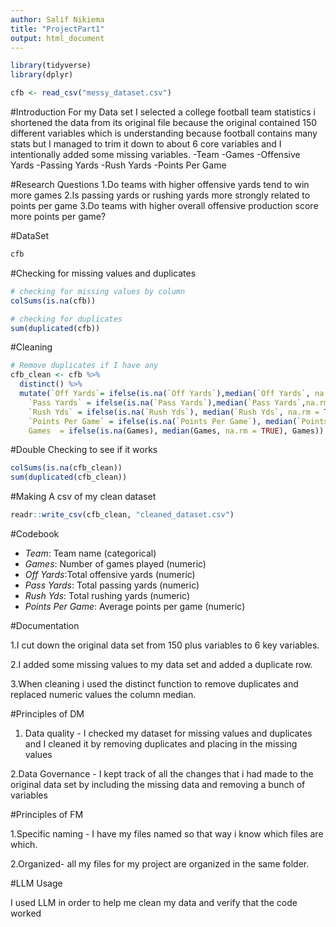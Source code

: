 ```yaml
---
author: Salif Nikiema
title: "ProjectPart1"
output: html_document
---
```


```r
library(tidyverse)
library(dplyr)
```

```r
cfb <- read_csv("messy_dataset.csv")
```

#Introduction 
For my Data set I selected a college football team statistics i shortened the data from its original file because the original contained 150 different variables which is understanding because football contains many stats but I managed to trim it down to about 6 core variables and I intentionally added some missing variables.
-Team
-Games
-Offensive Yards
-Passing Yards
-Rush Yards
-Points Per Game

#Research Questions 
1.Do teams with higher offensive yards tend to win more games
2.Is passing yards or rushing yards more strongly related to points per game
3.Do teams with higher overall offensive production score more points per game?

#DataSet
```r
cfb
```
#Checking for missing values and duplicates 
```r
# checking for missing values by column
colSums(is.na(cfb))

# checking for duplicates
sum(duplicated(cfb))
```

#Cleaning

```r
# Remove duplicates if I have any 
cfb_clean <- cfb %>%
  distinct() %>%
  mutate(`Off Yards`= ifelse(is.na(`Off Yards`),median(`Off Yards`, na.rm = TRUE), `Off Yards`),
    `Pass Yards` = ifelse(is.na(`Pass Yards`),median(`Pass Yards`,na.rm = TRUE), `Pass Yards`),
    `Rush Yds` = ifelse(is.na(`Rush Yds`), median(`Rush Yds`, na.rm = TRUE), `Rush Yds`),
    `Points Per Game` = ifelse(is.na(`Points Per Game`), median(`Points Per Game`, na.rm = TRUE), `Points Per Game`),
    Games  = ifelse(is.na(Games), median(Games, na.rm = TRUE), Games))


```

#Double Checking to see if it works
```r
colSums(is.na(cfb_clean))
sum(duplicated(cfb_clean))
```
#Making A csv of my clean dataset
```r
readr::write_csv(cfb_clean, "cleaned_dataset.csv")
```


#Codebook 

- *Team*:  Team name (categorical)  
- *Games*: Number of games played (numeric)  
- *Off Yards*:Total offensive yards (numeric)  
- *Pass Yards*: Total passing yards (numeric)  
- *Rush Yds*:  Total rushing yards (numeric)  
- *Points Per Game*: Average points per game (numeric)  



#Documentation 

1.I cut down the original data set from 150 plus variables to 6 key variables. 

2.I added some missing values to my data set and added a duplicate row.

3.When cleaning i used the distinct function to remove duplicates and replaced numeric values the column median.

#Principles of DM

1. Data quality - I checked my dataset for missing values and duplicates and I cleaned it by removing duplicates and placing in the missing values

2.Data Governance - I kept track of all the changes that i had made to the original data set by including the missing data and removing a bunch of variables 

#Principles of FM

1.Specific naming - I have my files named  so that way i know which files are which.

2.Organized- all my files for my project are organized in the same folder.

#LLM Usage 

I used LLM in order to help me clean my data and verify that the code worked 

